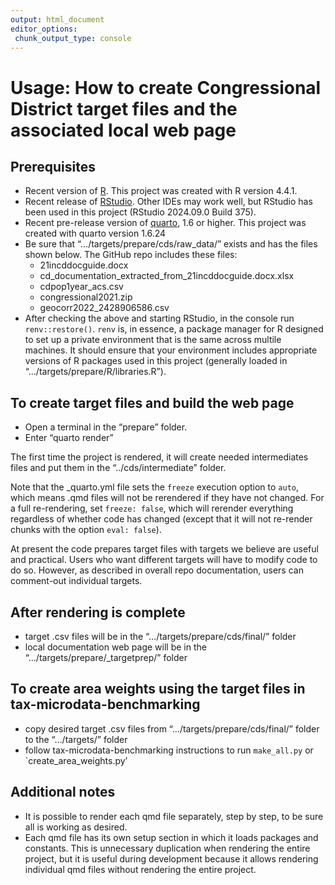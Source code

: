 ```yaml
---
output: html_document
editor_options: 
 chunk_output_type: console
---
```


# Usage: How to create Congressional District target files and the associated local web page

## Prerequisites

-   Recent version of [R](https://www.r-project.org/). This project was created with R version 4.4.1.
-   Recent release of [RStudio](https://posit.co/products/open-source/rstudio/). Other IDEs may work well, but RStudio has been used in this project (RStudio 2024.09.0 Build 375).
-   Recent pre-release version of [quarto](https://quarto.org/docs/download/prerelease.html), 1.6 or higher. This project was created with quarto version 1.6.24
-   Be sure that ".../targets/prepare/cds/raw_data/" exists and has the files shown below. The GitHub repo includes these files:
    -   21incddocguide.docx
    -   cd_documentation_extracted_from_21incddocguide.docx.xlsx
    -   cdpop1year_acs.csv
    -   congressional2021.zip
    -   geocorr2022_2428906586.csv
-   After checking the above and starting RStudio, in the console run `renv::restore()`. `renv` is, in essence, a package manager for R designed to set up a private environment that is the same across multile machines. It should ensure that your environment includes appropriate versions of R packages used in this project (generally loaded in ".../targets/prepare/R/libraries.R").

## To create target files and build the web page

-   Open a terminal in the "prepare" folder.
-   Enter "quarto render"

The first time the project is rendered, it will create needed intermediates files and put them in the "../cds/intermediate" folder.

Note that the \_quarto.yml file sets the `freeze` execution option to `auto`, which means .qmd files will not be rerendered if they have not changed. For a full re-rendering, set `freeze: false`, which will rerender everything regardless of whether code has changed (except that it will not re-render chunks with the option `eval: false`).

At present the code prepares target files with targets we believe are useful and practical. Users who want different targets will have to modify code to do so. However, as described in overall repo documentation, users can comment-out individual targets.

## After rendering is complete

-   target .csv files will be in the ".../targets/prepare/cds/final/" folder
-   local documentation web page will be in the ".../targets/prepare/\_targetprep/" folder

## To create area weights using the target files in tax-microdata-benchmarking

-   copy desired target .csv files from ".../targets/prepare/cds/final/" folder to the ".../targets/" folder
-   follow tax-microdata-benchmarking instructions to run `make_all.py` or \`create_area_weights.py'

## Additional notes

-   It is possible to render each qmd file separately, step by step, to be sure all is working as desired.
-   Each qmd file has its own setup section in which it loads packages and constants. This is unnecessary duplication when rendering the entire project, but it is useful during development because it allows rendering individual qmd files without rendering the entire project.
